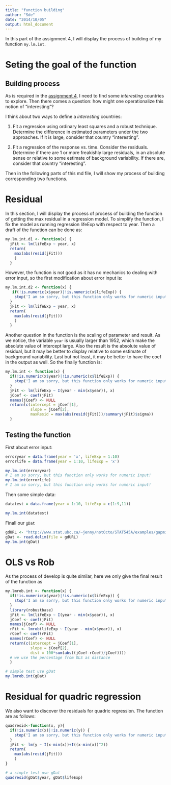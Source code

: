 ```yaml
---
title: "function building"
author: "Sde"
date: "2014/10/05"
output: html_document
---
```


In this part of the assignment 4, I will display the process of building of my function `my.lm.int`. 

# Seting the goal of the function
## Building process
As is required in the [assignment 4](http://stat545-ubc.github.io/hw04_write-function-use-plyr.html#inspiration-for-what-to-compute), I need to find some _interesting_ countries to explore. Then there comes a question: how might one operationalize this notion of "interesting"?

I think about two ways to define a _interesting_ countries:


1. Fit a regression using ordinary least squares and a robust technique. Determine the difference in estimated parameters under the two approaches. If it is large, consider that country "interesting".

2. Fit a regression of the response vs. time. Consider the residuals. Determine if there are 1 or more freakishly large residuals, in an absolute sense or relative to some estimate of background variability. If there are, consider that country "interesting".


Then in the following parts of this md file, I will show my process of building corresponding two functions.

# Residual
In this section, I will display the process of process of building the function of getting the max residual in a regression model. To simplify the function, I fix the model as running regression lifeExp with respect to year. Then a draft of the function can be
done as:

```r
my.lm.int.d1 <- function(x) {
  jFit <- lm(lifeExp ~ year, x)
  return(
    max(abs(resid(jFit)))
    )
  }
```

However, the function is not good as it has no mechanics to dealing with error input, so the first modification about error input is:
```r
my.lm.int.d2 <- function(x) {
   if(!is.numeric(x$year)|!is.numeric(x$lifeExp)) {
    stop('I am so sorry, but this function only works for numeric input!')
  }
  jFit <- lm(lifeExp ~ year, x)
  return(
    max(abs(resid(jFit)))
    )
  }
```

Another question in the function is the scaling of parameter and result. As we notice, the variable `year` is usually larger than 1952, which make the absolute value of intercept large. Also the result is the absolute value of residual, but it may be better to display  relative to some estimate of background variability. Last but not least, it may be better to have the coef in the output as well. So the finally function is:

```r
my.lm.int <- function(x) {
  if(!is.numeric(x$year)|!is.numeric(x$lifeExp)) {
    stop('I am so sorry, but this function only works for numeric input!')
  }
  jFit <- lm(lifeExp ~ I(year - min(x$year)), x)
  jCoef <- coef(jFit)
  names(jCoef) <- NULL
  return(c(intercept = jCoef[1],
           slope = jCoef[2],
           maxResid = max(abs(resid(jFit)))/summary(jFit)$sigma))
  }
```

## Testing the function
First about error input:
```r
erroryear = data.frame(year = 'x', lifeExp = 1:10)
errorlife = data.frame(year = 1:10, lifeExp = 'x')

my.lm.int(erroryear)
# I am so sorry, but this function only works for numeric input!
my.lm.int(errorlife)
# I am so sorry, but this function only works for numeric input!
```

Then some simple data:
```r
datatest = data.frame(year = 1:10, lifeExp = c(1:9,11))

my.lm.int(datatest)
```

Finall our `gDat`
```r
gdURL <- "http://www.stat.ubc.ca/~jenny/notOcto/STAT545A/examples/gapminder/data/gapminderDataFiveYear.txt"
gDat <- read.delim(file = gdURL)
my.lm.int(gDat)
```

# OLS vs Rob
As the process of develop is quite similar, here we only give the final result of the function as
```r
my.lmrob.int <- function(x) {
  if(!is.numeric(x$year)|!is.numeric(x$lifeExp)) {
    stop('I am so sorry, but this function only works for numeric input!')
  }
  library(robustbase)
  jFit <- lm(lifeExp ~ I(year - min(x$year)), x)
  jCoef <- coef(jFit)
  names(jCoef) <- NULL
  rFit <- lmrob(lifeExp ~ I(year - min(x$year)), x)
  rCoef <- coef(rFit)
  names(rCoef) <- NULL
  return(c(intercept = jCoef[1],
           slope = jCoef[2],
           dist = 100*sum(abs((jCoef-rCoef)/jCoef))))
  # we use the percentage from OLS as distance
  }

# simple test use gDat
my.lmrob.int(gDat)
```

# Residual for quadric regression
We also want to discover the residuals for quadric regression. The function are as follows:
```r
quadresid<-function(x, y){
  if(!is.numeric(x)|!is.numeric(y)) {
    stop('I am so sorry, but this function only works for numeric input!')
  }
  jFit <- lm(y ~ I(x-min(x))+I((x-min(x))^2))
  return(
    max(abs(resid(jFit)))
    )
}

# a simple test use gDat
quadresid(gDat$year, gDat$lifeExp)
```